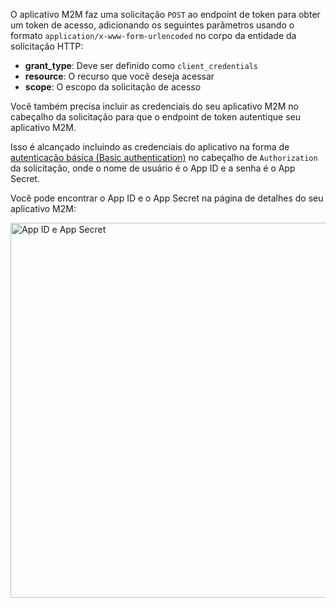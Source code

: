O aplicativo M2M faz uma solicitação `POST` ao endpoint de token para obter um token de acesso, adicionando os seguintes parâmetros usando o formato `application/x-www-form-urlencoded` no corpo da entidade da solicitação HTTP:

- **grant_type**: Deve ser definido como `client_credentials`
- **resource**: O recurso que você deseja acessar
- **scope**: O escopo da solicitação de acesso

Você também precisa incluir as credenciais do seu aplicativo M2M no cabeçalho da solicitação para que o endpoint de token autentique seu aplicativo M2M.

Isso é alcançado incluindo as credenciais do aplicativo na forma de [autenticação básica (Basic authentication)](https://developer.mozilla.org/en-US/docs/Web/HTTP/Headers/Authorization#basic_authentication) no cabeçalho de `Authorization` da solicitação, onde o nome de usuário é o App ID e a senha é o App Secret.

Você pode encontrar o App ID e o App Secret na página de detalhes do seu aplicativo M2M:

<img alt="App ID e App Secret" src="/img/assets/app-id-secret.png" width="600px" />
